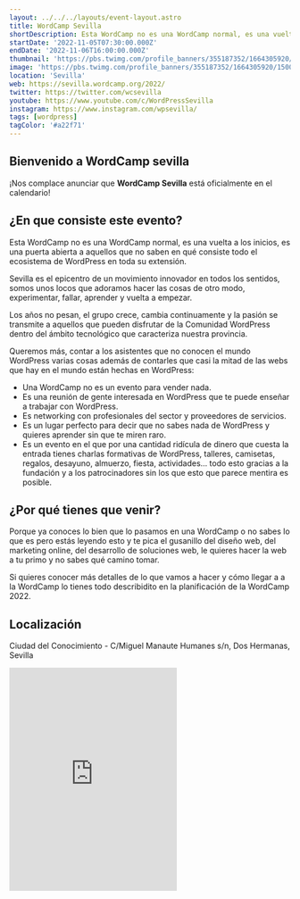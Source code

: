 ```yaml
---
layout: ../../../layouts/event-layout.astro
title: WordCamp Sevilla
shortDescription: Esta WordCamp no es una WordCamp normal, es una vuelta a los inicios, es una puerta abierta a aquellos que no saben en qué consiste todo el ecosistema de WordPress en toda su extensión.
startDate: '2022-11-05T07:30:00.000Z'
endDate: '2022-11-06T16:00:00.000Z'
thumbnail: 'https://pbs.twimg.com/profile_banners/355187352/1664305920/1500x500'
image: 'https://pbs.twimg.com/profile_banners/355187352/1664305920/1500x500'
location: 'Sevilla'
web: https://sevilla.wordcamp.org/2022/
twitter: https://twitter.com/wcsevilla
youtube: https://www.youtube.com/c/WordPressSevilla
instagram: https://www.instagram.com/wpsevilla/
tags: [wordpress]
tagColor: '#a22f71'
---
```



## Bienvenido a WordCamp sevilla

¡Nos complace anunciar que **WordCamp Sevilla** está oficialmente en el calendario!

## ¿En que consiste este evento?

Esta WordCamp no es una WordCamp normal, es una vuelta a los inicios, es una puerta abierta a aquellos que no saben en qué consiste todo el ecosistema de WordPress en toda su extensión.

Sevilla es el epicentro de un movimiento innovador en todos los sentidos, somos unos locos que adoramos hacer las cosas de otro modo, experimentar, fallar, aprender y vuelta a empezar.

Los años no pesan, el grupo crece, cambia continuamente y la pasión se transmite a aquellos que pueden disfrutar de la Comunidad WordPress dentro del ámbito tecnológico que caracteriza nuestra provincia.

Queremos más, contar a los asistentes que no conocen el mundo WordPress varias cosas además de contarles que casi la mitad de las webs que hay en el mundo están hechas en WordPress:

- Una WordCamp no es un evento para vender nada.
- Es una reunión de gente interesada en WordPress que te puede enseñar a trabajar con WordPress.
- Es networking con profesionales del sector y proveedores de servicios.
- Es un lugar perfecto para decir que no sabes nada de WordPress y quieres aprender sin que te miren raro.
- Es un evento en el que por una cantidad ridícula de dinero que cuesta la entrada tienes charlas formativas de WordPress, talleres, camisetas, regalos, desayuno, almuerzo, fiesta, actividades… todo esto gracias a la fundación y a los patrocinadores sin los que esto que parece mentira es posible.

## ¿Por qué tienes que venir?

Porque ya conoces lo bien que lo pasamos en una WordCamp o no sabes lo que es pero estás leyendo esto y te pica el gusanillo del diseño web, del marketing online, del desarrollo de soluciones web, le quieres hacer la web a tu primo y no sabes qué camino tomar.

Si quieres conocer más detalles de lo que vamos a hacer y cómo llegar a a la WordCamp lo tienes todo describidito en <ExternalLink href="https://sevilla.wordcamp.org/2022/planificacion-de-la-wordcamp-sevilla-2022/">la planificación de la WordCamp 2022</ExternalLink>.

## Localización

Ciudad del Conocimiento - C/Miguel Manaute Humanes s/n, Dos Hermanas, Sevilla

<iframe className="w-full mt-4" height="400" src="https://www.google.com/maps/embed?pb=!1m18!1m12!1m3!1d3173.442115533634!2d-5.943030448286495!3d37.30835384652887!2m3!1f0!2f0!3f0!3m2!1i1024!2i768!4f13.1!3m3!1m2!1s0xd127032a579c731%3A0x6afe2098c09128ac!2sCiudad%20del%20Conocimiento!5e0!3m2!1ses!2ses!4v1664428371444!5m2!1ses!2ses" style="border:0;" allowfullscreen="" loading="lazy" referrerpolicy="no-referrer-when-downgrade"></iframe>

